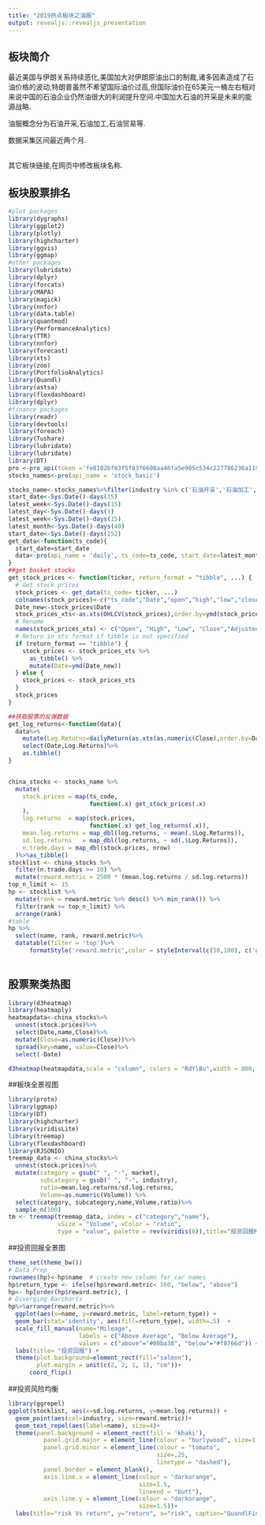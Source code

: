 ```yaml
---
title: "2019热点板块之油服"
output: revealjs::revealjs_presentation
---
```


## 板块简介
   <p>最近美国与伊朗关系持续恶化,美国加大对伊朗原油出口的制裁,诸多因素造成了石油价格的波动,特朗普虽然不希望国际油价过高,但国际油价在65美元一桶左右相对来说中国的石油企业仍然油很大的利润提升空间.中国加大石油的开采是未来的能源战略.</p>
   <p>油服概念分为石油开采,石油加工,石油贸易等.</p>
   <p>数据采集区间最近两个月.</p>
   
  <br>其它板块链接,在网页中修改板块名称.</br>

## 板块股票排名
```r
#plot packages
library(dygraphs)
library(ggplot2)
library(plotly)
library(highcharter)
library(ggvis)
library(ggmap)
#other packages
library(lubridate)
library(dplyr)
library(forcats)
library(MAPA)
library(magick)
library(nnfor)
library(data.table)
library(quantmod)
library(PerformanceAnalytics)
library(TTR)
library(nnfor)
library(forecast)
library(xts)
library(zoo)
library(PortfolioAnalytics)
library(Quandl)
library(astsa)
library(flexdashboard)
library(dplyr)
#finance packages 
library(readr)
library(devtools)
library(foreach)
library(Tushare)
library(lubridate)
library(lubridate)
library(DT)
pro <-pro_api(token ='fe8102bf83f5f83f6608aa46fa5e985c534c227786236a1192e5fd55')
stocks_names<-pro(api_name = 'stock_basic')

stocks_name<-stocks_names%>%filter(industry %in% c('石油开采','石油加工','石油贸易'))
start_date<-Sys.Date()-days(15)
latest_week<-Sys.Date()-days(15)
latest_day<-Sys.Date()-days(1)
latest_week<-Sys.Date()-days(15)
latest_month<-Sys.Date()-days(40)
start_date<-Sys.Date()-days(252)
get_data<-function(ts_code){
  start_date=start_date
  data<-pro(api_name = 'daily', ts_code=ts_code, start_date=latest_month)
}
##get basket stocks 
get_stock_prices <- function(ticker, return_format = "tibble", ...) {
  # Get stock prices
  stock_prices <- get_data(ts_code= ticker, ...)
  colnames(stock_prices)<-c("ts_code","Date","open","high","low","close","pre_close","change","pct_change","volume","amount")
  Date_new<-stock_prices$Date
  stock_prices_xts<-as.xts(OHLCV(stock_prices),order.by=ymd(stock_prices$Date))
  # Rename
  names(stock_prices_xts) <- c("Open", "High", "Low", "Close","Adjusted","Volume")
  # Return in xts format if tibble is not specified
  if (return_format == "tibble") {
    stock_prices <- stock_prices_xts %>%
      as_tibble() %>%
      mutate(Date=ymd(Date_new))
  } else {
    stock_prices <- stock_prices_xts
  }
  stock_prices
}

##获取股票的反弹数据
get_log_returns<-function(data){
  data%>%
    mutate(Log.Returns=dailyReturn(as.xts(as.numeric(Close),order.by=Date),subset=NULL,type='arithmetic',leading=TRUE))%>%
    select(Date,Log.Returns)%>%
    as.tibble()
}


china_stocks <- stocks_name %>%
  mutate(
    stock.prices = map(ts_code, 
                       function(.x) get_stock_prices(.x)
    ),
    log.returns  = map(stock.prices, 
                       function(.x) get_log_returns(.x)),
    mean.log.returns = map_dbl(log.returns, ~ mean(.$Log.Returns)),
    sd.log.returns   = map_dbl(log.returns, ~ sd(.$Log.Returns)),
    n.trade.days = map_dbl(stock.prices, nrow)
  )%>%as_tibble()
stocklist <- china_stocks %>%
  filter(n.trade.days >= 10) %>%
  mutate(reward.metric = 2500 * (mean.log.returns / sd.log.returns))
top_n_limit <- 15
hp <- stocklist %>%
  mutate(rank = reward.metric %>% desc() %>% min_rank()) %>%
  filter(rank <= top_n_limit) %>%
  arrange(rank)
#table
hp %>%
  select(name, rank, reward.metric)%>%
  datatable(filter = 'top')%>% 
      formatStyle('reward.metric',color = styleInterval(c(50,100), c('green', 'blue', 'red')),fontWeight = styleInterval(12.5, c('normal', 'bold')),backgroundColor = styleInterval(100, c('gray', 'yellow'))) 
      
```


## 股票聚类热图

```r
library(d3heatmap)
library(heatmaply)
heatmapdata<-china_stocks%>%
  unnest(stock.prices)%>%
  select(Date,name,Close)%>%
  mutate(Close=as.numeric(Close))%>%
  spread(key=name, value=Close)%>%
  select(-Date)

d3heatmap(heatmapdata,scale = "column", colors = "RdYlBu",width = 800, height =800,distfun = dist,hclustfun = hclust, dendrogram = "column",anim_duration = 500)

```

##板块全景视图

```r
library(proto)
library(ggmap)
library(DT)
library(highcharter)
library(viridisLite)
library(treemap)
library(flexdashboard)
library(RJSONIO)
treemap_data <- china_stocks%>%
  unnest(stock.prices)%>%
  mutate(category = gsub(" ", "-", market),
         subcategory = gsub(" ", "-", industry),
         ratio=mean.log.returns/sd.log.returns,
         Volume=as.numeric(Volume)) %>%
  select(category, subcategory,name,Volume,ratio)%>%
  sample_n(100)
tm <- treemap(treemap_data, index = c("category","name"),
              vSize = "Volume", vColor = "ratio",
              type = "value", palette = rev(viridis(6)),title="投资回报Map")
```





##投资回报全景图

```r
theme_set(theme_bw())  
# Data Prep
rownames(hp)<-hp$name  # create new column for car names
hp$return_type <- ifelse(hp$reward.metric< 100, "below", "above") 
hp<- hp[order(hp$reward.metric), ]   
# Diverging Barcharts
hp%>%arrange(reward.metric)%>%
  ggplot(aes(x=name, y=reward.metric, label=return_type)) + 
  geom_bar(stat='identity', aes(fill=return_type), width=.5)  +
  scale_fill_manual(name="Mileage", 
                    labels = c("Above Average", "Below Average"), 
                    values = c("above"="#00ba38", "below"="#f8766d")) + 
  labs(title= "投资回报") + 
  theme(plot.background=element_rect(fill="salmon"), 
        plot.margin = unit(c(2, 2, 1, 1), "cm"))+
      coord_flip()
```



##投资风险均衡
```r
library(ggrepel)
ggplot(stocklist, aes(x=sd.log.returns, y=mean.log.returns)) + 
  geom_point(aes(col=industry, size=reward.metric))+ 
  geom_text_repel(aes(label=name), size=4)+
  theme(panel.background = element_rect(fill = 'khaki'),
          panel.grid.major = element_line(colour = "burlywood", size=1.5),
          panel.grid.minor = element_line(colour = "tomato", 
                                          size=.25, 
                                          linetype = "dashed"),
          panel.border = element_blank(),
          axis.line.x = element_line(colour = "darkorange", 
                                     size=1.5, 
                                     lineend = "butt"),
          axis.line.y = element_line(colour = "darkorange", 
                                     size=1.5))+
  labs(title="risk Vs return", y="return", x="risk", caption="QuandlFinance")

```
